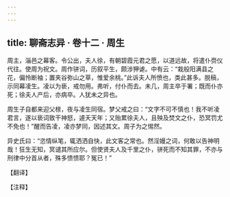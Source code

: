 ```yaml
---
---
---
```

title: 聊斋志异 · 卷十二 · 周生
---

周主，淄邑之幕客。令公出，夫人徐，有朝碧霞元君之愿，以道远故，将遣仆赍仪代往。使周为祝文。周作骈词，历叙平生，颇涉狎谑。中有云：“栽般阳满县之花，偏怜断袖；置夹谷弥山之草，惟爱余桃。”此诉夫人所愤也，类此甚多。脱稿，示同幕凌生。凌以为亵，戒勿用。弗听，付仆而去。未几，周主卒于署；既而仆亦死；徐夫人产后，亦病卒。人犹未之异也。

周生子自都来迎父榇，夜与凌生同宿。梦父戒之曰：“文字不可不慎也！我不听凌君言，遂以亵词致干神怒，遽夭天年；又贻累徐夫人，且殃及焚文之仆，恐冥罚尤不免也！”醒而告凌，凌亦梦同，因述其文。周子为之惕然。

异史氏曰：“恣情纵笔，辄洒洒自快，此文客之常也。然淫嫚之词，何敢以告神明哉！狂生无知，冥谴其所应尔。但使贤夫人及千里之仆，骈死而不知其罪，不亦与刑律中分首从者，殊多愦愦耶？冤已！”

【翻译】

【注释】

